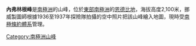 {{Coord|67|59|S|55|05|E||display=title}}

'''內弗林根峰'''是[[南極洲|南極洲]]的山峰，位於[[東部南極洲|東部南極洲]]的[[恩德比地|恩德比地]]，海拔高度2,100米，挪威製圖師根據1936至1937年探險隊拍攝的空中照片把該山峰繪入地圖，現時受[[南極條約體系|南極條約體系]]管理。

{{Antarctica-geo-stub}}
[[Category:南極洲山峰|Category:南極洲山峰]]